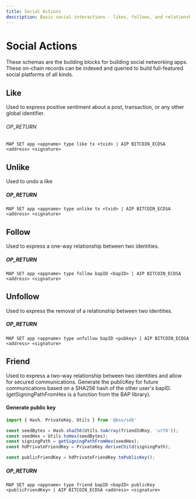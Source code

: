 ```yaml
---
title: Social Actions
description: Basic social interactions - likes, follows, and relationships
---
```


# Social Actions

These schemas are the building blocks for building social networking apps. These on-chain records can be indexed and queried to build full-featured social platforms of all kinds.

## Like

Used to express positive sentiment about a post, transaction, or any other global identifier.

###### OP_RETURN

```
MAP SET app <appname> type like tx <txid> | AIP BITCOIN_ECDSA <address> <signature>
```

## Unlike

Used to undo a like

##### OP_RETURN

```
MAP SET app <appname> type unlike tx <txid> | AIP BITCOIN_ECDSA <address> <signature>
```

## Follow

Used to express a one-way relationship between two identities.

##### OP_RETURN

```
MAP SET app <appname> type follow bapID <bapID> | AIP BITCOIN_ECDSA <address> <signature>
```

## Unfollow

Used to express the removal of a relationship between two identities.

##### OP_RETURN

```
MAP SET app <appname> type unfollow bapID <pubkey> | AIP BITCOIN_ECDSA <address> <signature>
```

## Friend

Used to express a two-way relationship between two identities and allow for secured communications. Generate the publicKey for future communications based on a SHA256 hash of the other user's bapID. (getSigningPathFromHex is a function from the BAP library).

#### Generate public key

```js
import { Hash, PrivateKey, Utils } from '@bsv/sdk'

const seedBytes = Hash.sha256(Utils.toArray(friendIdKey, 'utf8'));
const seedHex = Utils.toHex(seedBytes);
const signingPath = getSigningPathFromHex(seedHex);
const hdPrivateFriendKey = PrivateKey.deriveChild(signingPath);

const publicFriendKey = hdPrivateFriendKey.toPublicKey();
```

##### OP_RETURN

```
MAP SET app <appname> type friend bapID <bapID> publicKey <publicFriendKey> | AIP BITCOIN_ECDSA <address> <signature>
```